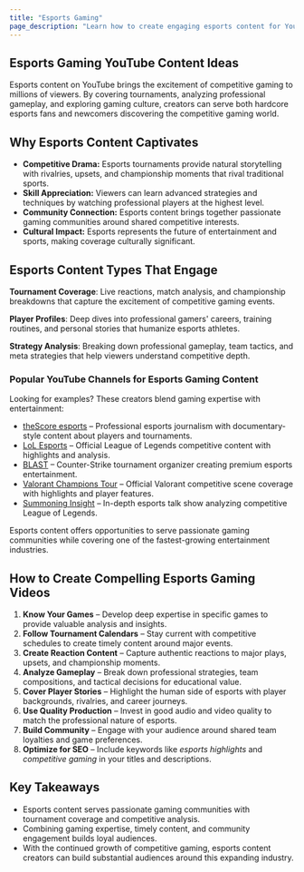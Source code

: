 ```yaml
---
title: "Esports Gaming"
page_description: "Learn how to create engaging esports content for YouTube—covering tournament analysis, competitive gaming strategies, and esports culture."
---
```


## Esports Gaming YouTube Content Ideas

Esports content on YouTube brings the excitement of competitive gaming to millions of viewers. By covering tournaments, analyzing professional gameplay, and exploring gaming culture, creators can serve both hardcore esports fans and newcomers discovering the competitive gaming world.

## Why Esports Content Captivates

- **Competitive Drama:** Esports tournaments provide natural storytelling with rivalries, upsets, and championship moments that rival traditional sports.
- **Skill Appreciation:** Viewers can learn advanced strategies and techniques by watching professional players at the highest level.
- **Community Connection:** Esports content brings together passionate gaming communities around shared competitive interests.
- **Cultural Impact:** Esports represents the future of entertainment and sports, making coverage culturally significant.

## Esports Content Types That Engage

**Tournament Coverage**: Live reactions, match analysis, and championship breakdowns that capture the excitement of competitive gaming events.

**Player Profiles**: Deep dives into professional gamers' careers, training routines, and personal stories that humanize esports athletes.

**Strategy Analysis**: Breaking down professional gameplay, team tactics, and meta strategies that help viewers understand competitive depth.

### Popular YouTube Channels for Esports Gaming Content

Looking for examples? These creators blend gaming expertise with entertainment:
- [theScore esports](https://www.youtube.com/@theScoreesports) – Professional esports journalism with documentary-style content about players and tournaments.
- [LoL Esports](https://www.youtube.com/@lolesports) – Official League of Legends competitive content with highlights and analysis.
- [BLAST](https://www.youtube.com/@BLASTtv) – Counter-Strike tournament organizer creating premium esports entertainment.
- [Valorant Champions Tour](https://www.youtube.com/@ValorantEsports) – Official Valorant competitive scene coverage with highlights and player features.
- [Summoning Insight](https://www.youtube.com/@SummoningInsight) – In-depth esports talk show analyzing competitive League of Legends.

Esports content offers opportunities to serve passionate gaming communities while covering one of the fastest-growing entertainment industries.

## How to Create Compelling Esports Gaming Videos

1. **Know Your Games** – Develop deep expertise in specific games to provide valuable analysis and insights.
2. **Follow Tournament Calendars** – Stay current with competitive schedules to create timely content around major events.
3. **Create Reaction Content** – Capture authentic reactions to major plays, upsets, and championship moments.
4. **Analyze Gameplay** – Break down professional strategies, team compositions, and tactical decisions for educational value.
5. **Cover Player Stories** – Highlight the human side of esports with player backgrounds, rivalries, and career journeys.
6. **Use Quality Production** – Invest in good audio and video quality to match the professional nature of esports.
7. **Build Community** – Engage with your audience around shared team loyalties and game preferences.
8. **Optimize for SEO** – Include keywords like *esports highlights* and *competitive gaming* in your titles and descriptions.

## Key Takeaways

- Esports content serves passionate gaming communities with tournament coverage and competitive analysis.
- Combining gaming expertise, timely content, and community engagement builds loyal audiences.
- With the continued growth of competitive gaming, esports content creators can build substantial audiences around this expanding industry.
